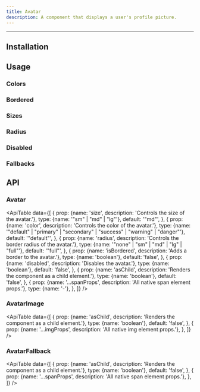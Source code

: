 ```yaml
---
title: Avatar
description: A component that displays a user's profile picture.
---
```



<ComponentLinks name="Avatar" />

---

## Installation

<PackageManagers packageName="avatar" />

## Usage

<CodeDemo code={AvatarDemos.usage} />

### Colors

<CodeDemo code={AvatarDemos.colors} />

### Bordered

<CodeDemo code={AvatarDemos.bordered} />

### Sizes

<CodeDemo code={AvatarDemos.sizes} />

### Radius

<CodeDemo code={AvatarDemos.radius} />

### Disabled

<CodeDemo code={AvatarDemos.disabled} />

### Fallbacks

<CodeDemo code={AvatarDemos.fallbacks} />

## API

### Avatar

<ApiTable
  data={[
    {
      prop: {name: 'size', description: 'Controls the size of the avatar.'},
      type: {name: '"sm" | "md" | "lg"'},
      default: '"md"',
    },
    {
      prop: {name: 'color', description: 'Controls the color of the avatar.'},
      type: {name: '"default" | "primary" | "secondary" | "success" | "warning" | "danger"'},
      default: '"default"',
    },
    {
      prop: {name: 'radius', description: 'Controls the border radius of the avatar.'},
      type: {name: '"none" | "sm" | "md" | "lg" | "full"'},
      default: '"full"',
    },
    {
      prop: {name: 'isBordered', description: 'Adds a border to the avatar.'},
      type: {name: 'boolean'},
      default: 'false',
    },
    {
      prop: {name: 'disabled', description: 'Disables the avatar.'},
      type: {name: 'boolean'},
      default: 'false',
    },
    {
      prop: {name: 'asChild', description: 'Renders the component as a child element.'},
      type: {name: 'boolean'},
      default: 'false',
    },
    {
      prop: {name: '...spanProps', description: 'All native span element props.'},
      type: {name: '-'},
    },
  ]}
/>

### AvatarImage

<ApiTable
  data={[
    {
      prop: {name: 'asChild', description: 'Renders the component as a child element.'},
      type: {name: 'boolean'},
      default: 'false',
    },
    {
      prop: {name: '...imgProps', description: 'All native img element props.'},
    },
  ]}
/>

### AvatarFallback

<ApiTable
  data={[
    {
      prop: {name: 'asChild', description: 'Renders the component as a child element.'},
      type: {name: 'boolean'},
      default: 'false',
    },
    {
      prop: {name: '...spanProps', description: 'All native span element props.'},
    },
  ]}
/>

